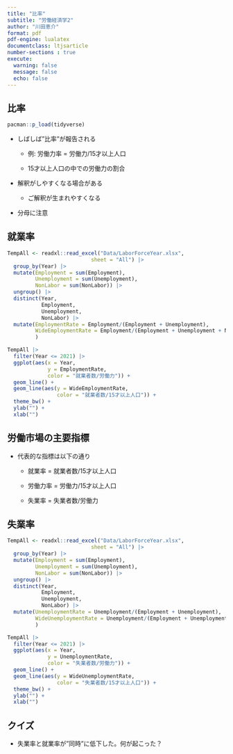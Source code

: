 ```yaml
---
title: "比率"
subtitle: "労働経済学2"
author: "川田恵介"
format: pdf
pdf-engine: lualatex
documentclass: ltjsarticle 
number-sections	: true
execute: 
  warning: false
  message: false
  echo: false
---
```


## 比率

```r
pacman::p_load(tidyverse)
```


- しばしば”比率”が報告される

    - 例: 労働力率 = 労働力/15才以上人口
    
    - 15才以上人口の中での労働力の割合
    
- 解釈がしやすくなる場合がある

    - ご解釈が生まれやすくなる
    
- 分母に注意

## 就業率

```r
TempAll <- readxl::read_excel("Data/LaborForceYear.xlsx", 
                           sheet = "All") |> 
  group_by(Year) |> 
  mutate(Employment = sum(Employment),
         Unemployment = sum(Unemployment),
         NonLabor = sum(NonLabor)) |> 
  ungroup() |> 
  distinct(Year,
           Employment,
           Unemployment,
           NonLabor) |> 
  mutate(EmploymentRate = Employment/(Employment + Unemployment),
         WideEmploymentRate = Employment/(Employment + Unemployment + NonLabor)
         )

TempAll |> 
  filter(Year <= 2021) |>  
  ggplot(aes(x = Year,
             y = EmploymentRate,
             color = "就業者数/労働力")) +
  geom_line() +
  geom_line(aes(y = WideEmploymentRate,
                color = "就業者数/15才以上人口")) +
  theme_bw() +
  ylab("") +
  xlab("")
```

## 労働市場の主要指標

- 代表的な指標は以下の通り

    - 就業率 $=$ 就業者数/15才以上人口

    - 労働力率 $=$ 労働力/15才以上人口

    - 失業率 $=$ 失業者数/労働力

## 失業率

```r
TempAll <- readxl::read_excel("Data/LaborForceYear.xlsx", 
                           sheet = "All") |> 
  group_by(Year) |> 
  mutate(Employment = sum(Employment),
         Unemployment = sum(Unemployment),
         NonLabor = sum(NonLabor)) |> 
  ungroup() |> 
  distinct(Year,
           Employment,
           Unemployment,
           NonLabor) |> 
  mutate(UnemploymentRate = Unemployment/(Employment + Unemployment),
         WideUnemploymentRate = Unemployment/(Employment + Unemployment + NonLabor)
         )

TempAll |> 
  filter(Year <= 2021) |>  
  ggplot(aes(x = Year,
             y = UnemploymentRate,
             color = "失業者数/労働力")) +
  geom_line() +
  geom_line(aes(y = WideUnemploymentRate,
                color = "失業者数/15才以上人口")) +
  theme_bw() +
  ylab("") +
  xlab("")
```

## クイズ

- 失業率と就業率が"同時"に低下した。何が起こった？

